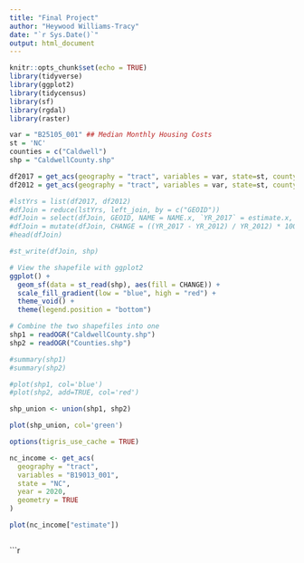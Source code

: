 ```yaml
---
title: "Final Project"
author: "Heywood Williams-Tracy"
date: "`r Sys.Date()`"
output: html_document
---
```

```r
knitr::opts_chunk$set(echo = TRUE)
library(tidyverse)
library(ggplot2)
library(tidycensus)
library(sf)
library(rgdal)
library(raster)
```

```r
var = "B25105_001" ## Median Monthly Housing Costs
st = 'NC'
counties = c("Caldwell")
shp = "CaldwellCounty.shp"

df2017 = get_acs(geography = "tract", variables = var, state=st, county=counties, geometry = TRUE, year = 2017, cache_table = TRUE)
df2012 = get_acs(geography = "tract", variables = var, state=st, county=counties, geometry = FALSE, year = 2012, cache_table = TRUE)
```

```r
#lstYrs = list(df2017, df2012)
#dfJoin = reduce(lstYrs, left_join, by = c("GEOID"))
#dfJoin = select(dfJoin, GEOID, NAME = NAME.x, `YR_2017` = estimate.x, `YR_2012` = estimate.y)
#dfJoin = mutate(dfJoin, CHANGE = ((YR_2017 - YR_2012) / YR_2012) * 100)
#head(dfJoin)
```

```r
#st_write(dfJoin, shp)
```

```r
# View the shapefile with ggplot2
ggplot() +
  geom_sf(data = st_read(shp), aes(fill = CHANGE)) +
  scale_fill_gradient(low = "blue", high = "red") +
  theme_void() +
  theme(legend.position = "bottom")
```

```r
# Combine the two shapefiles into one
shp1 = readOGR("CaldwellCounty.shp")
shp2 = readOGR("Counties.shp")

#summary(shp1)
#summary(shp2)

#plot(shp1, col='blue')
#plot(shp2, add=TRUE, col='red')

shp_union <- union(shp1, shp2)

plot(shp_union, col='green')
```

```r
options(tigris_use_cache = TRUE)

nc_income <- get_acs(
  geography = "tract",
  variables = "B19013_001",
  state = "NC",
  year = 2020,
  geometry = TRUE
)

plot(nc_income["estimate"])
```

```r
```

```r
